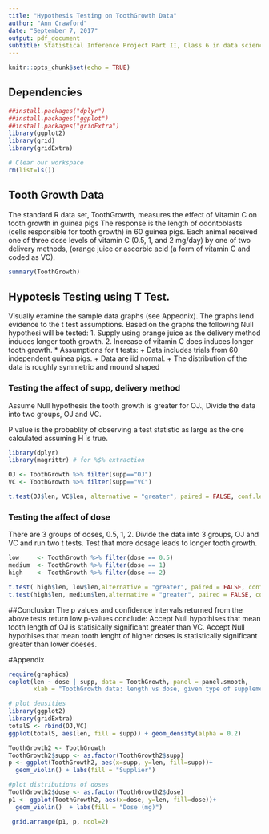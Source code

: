 ```yaml
---
title: "Hypothesis Testing on ToothGrowth Data"
author: "Ann Crawford"
date: "September 7, 2017"
output: pdf_document
subtitle: Statistical Inference Project Part II, Class 6 in data science series
---
```

```r
knitr::opts_chunk$set(echo = TRUE)
```
## Dependencies
```r
##install.packages("dplyr")
##install.packages("ggplot")
##install.packages("gridExtra")
library(ggplot2)
library(grid)
library(gridExtra)
```
```r
# Clear our workspace
rm(list=ls())
```
## Tooth Growth Data
The standard R data set, ToothGrowth,  measures the effect of Vitamin C on tooth growth in guinea pigs
The response is the length of odontoblasts (cells responsible for tooth growth) in 60 guinea pigs. Each animal received one 
of three dose levels of vitamin C (0.5, 1, and 2 mg/day) by one of two delivery 
methods, (orange juice or ascorbic acid (a form of vitamin C and coded as VC).

```r
summary(ToothGrowth)
```
## Hypotesis Testing using T Test.
Visually examine the sample data graphs (see Appednix). The graphs lend evidence to the t test assumptions.
Based on the graphs the following Null hypothesi will be tested: 
1. Supply using orange juice as the delivery method induces longer tooth growth. 
2. Increase of vitamin C does induces longer tooth growth.
* Assumptions for t tests:
+ Data includes trials from 60 independent guinea pigs. 
+ Data are iid normal.
+ The distribution of the data is roughly symmetric and mound shaped

### Testing the affect of supp, delivery method
Assume Null hypothesis the tooth growth is greater for OJ., 
Divide the data into two groups, OJ and VC. 

P value is the probablity of observing a test statistic as large as the one calculated assuming H is true.

```r
library(dplyr)
library(magrittr) # for %$% extraction

OJ <- ToothGrowth %>% filter(supp=="OJ") 
VC <- ToothGrowth %>% filter(supp=="VC")

t.test(OJ$len, VC$len, alternative = "greater", paired = FALSE, conf.level = 0.95)
```
### Testing the affect of dose
There are 3 groups of doses, 0.5, 1, 2.  Divide the data into 3 groups, OJ and VC and run two t tests.
Test that more dosage leads to longer tooth growth.
  
```r
low     <- ToothGrowth %>% filter(dose == 0.5)
medium  <- ToothGrowth %>% filter(dose == 1)
high    <- ToothGrowth %>% filter(dose == 2)

t.test( high$len, low$len,alternative = "greater", paired = FALSE, conf.level = 0.95,Var.equal=FALSE)
t.test(high$len, medium$len,alternative = "greater", paired = FALSE, conf.level = 0.95,Var.equal=FALSE)
```
##Conclusion
The p values and confidence intervals returned from the above tests return low p-values conclude:
Accept Null hypothises that mean tooth length of OJ is statisically significant greater than VC.
Accept Null hypothises that mean tooth lenght of higher doses is statistically significant greater than lower doeses.  

#Appendix

```r
require(graphics)
coplot(len ~ dose | supp, data = ToothGrowth, panel = panel.smooth,
       xlab = "ToothGrowth data: length vs dose, given type of supplement")
```

```r
# plot densities 
library(ggplot2)
library(gridExtra)
totalS <- rbind(OJ,VC)
ggplot(totalS, aes(len, fill = supp)) + geom_density(alpha = 0.2)

ToothGrowth2 <- ToothGrowth
ToothGrowth2$supp <- as.factor(ToothGrowth2$supp)
p <- ggplot(ToothGrowth2, aes(x=supp, y=len, fill=supp))+
  geom_violin() + labs(fill = "Supplier") 

#plot distributions of doses
ToothGrowth2$dose <- as.factor(ToothGrowth2$dose)
p1 <- ggplot(ToothGrowth2, aes(x=dose, y=len, fill=dose))+
  geom_violin()  + labs(fill = "Dose (mg)") 

 grid.arrange(p1, p, ncol=2)
```
